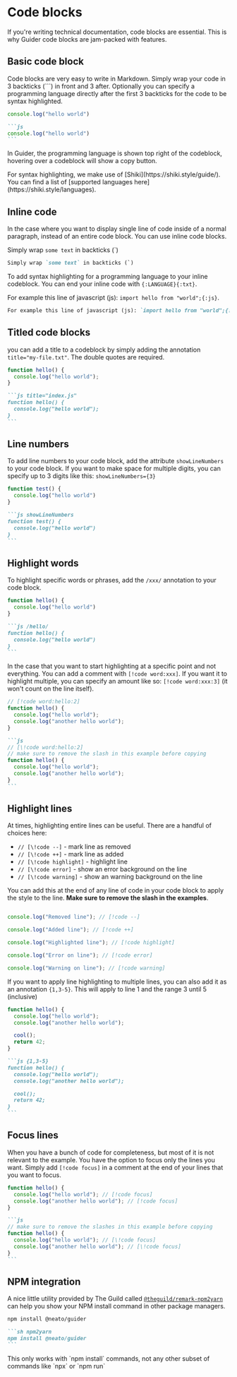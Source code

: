 # Code blocks

If you're writing technical documentation, code blocks are essential. This is why Guider code blocks are jam-packed with features.


## Basic code block

Code blocks are very easy to write in Markdown. Simply wrap your code in 3 backticks (```) in front and 3 after.
Optionally you can specify a programming language directly after the first 3 backticks for the code to be syntax highlighted.

```js
console.log("hello world")
```

````md
```js
console.log("hello world")
```
````

In Guider, the programming language is shown top right of the codeblock, hovering over a codeblock will show a copy button.

<Note>
For syntax highlighting, we make use of [Shiki](https://shiki.style/guide/). You can find a list of [supported languages here](https://shiki.style/languages).
</Note>


## Inline code

In the case where you want to display single line of code inside of a normal paragraph, instead of an entire code block.
You can use inline code blocks.

Simply wrap `some text` in backticks (`)

```md
Simply wrap `some text` in backticks (`)
```

To add syntax highlighting for a programming language to your inline codeblock. You can end your inline code with `{:LANGUAGE}{:txt}`.

For example this line of javascript (js): `import hello from "world";{:js}`.

```md
For example this line of javascript (js): `import hello from "world";{:js}`.
```


## Titled code blocks

you can add a title to a codeblock by simply adding the annotation `title="my-file.txt"`. The double quotes are required.

```js title="index.js"
function hello() {
  console.log("hello world");
}
```

````md
```js title="index.js"
function hello() {
  console.log("hello world");
}
```
````


## Line numbers

To add line numbers to your code block, add the attribute `showLineNumbers` to your code block. If you want to make space for multiple digits, you can specify up to 3 digits like this: `showLineNumbers={3}`

```js showLineNumbers
function test() {
  console.log("hello world")
}
```

````md
```js showLineNumbers
function test() {
  console.log("hello world")
}
```
````


## Highlight words

To highlight specific words or phrases, add the `/xxx/` annotation to your code block.
```js /hello/
function hello() {
  console.log("hello world")
}
```

````md
```js /hello/
function hello() {
  console.log("hello world")
}
```
````

In the case that you want to start highlighting at a specific point and not everything. You can add a comment with `[!code word:xxx]`.
If you want it to highlight multiple, you can specify an amount like so: `[!code word:xxx:3]` (it won't count on the line itself).

```js
// [!code word:hello:2]
function hello() {
  console.log("hello world");
  console.log("another hello world");
}
```

````md
```js
// [\!code word:hello:2]
// make sure to remove the slash in this example before copying
function hello() {
  console.log("hello world");
  console.log("another hello world");
}
```
````


## Highlight lines

At times, highlighting entire lines can be useful. There are a handful of choices here:
- `// [\!code --]` - mark line as removed
- `// [\!code ++]` - mark line as added
- `// [\!code highlight]` - highlight line
- `// [\!code error]` - show an error background on the line
- `// [\!code warning]` - show an warning background on the line

You can add this at the end of any line of code in your code block to apply the style to the line. **Make sure to remove the slash in the examples**.

```js

console.log("Removed line"); // [!code --]

console.log("Added line"); // [!code ++]

console.log("Highlighted line"); // [!code highlight]

console.log("Error on line"); // [!code error]

console.log("Warning on line"); // [!code warning]

```

If you want to apply line highlighting to multiple lines, you can also add it as an annotation `{1,3-5}`. This will apply to line 1 and the range 3 until 5 (inclusive)

```js {1,3-5}
function hello() {
  console.log("hello world");
  console.log("another hello world");

  cool();
  return 42;
}
```

````md
```js {1,3-5}
function hello() {
  console.log("hello world");
  console.log("another hello world");

  cool();
  return 42;
}
```
````


## Focus lines

When you have a bunch of code for completeness, but most of it is not relevant to the example. You have the option to focus only the lines you want.
Simply add `[!code focus]` in a comment at the end of your lines that you want to focus.

```js
function hello() {
  console.log("hello world"); // [!code focus]
  console.log("another hello world"); // [!code focus]
}
```

````md
```js
// make sure to remove the slashes in this example before copying
function hello() {
  console.log("hello world"); // [\!code focus]
  console.log("another hello world"); // [\!code focus]
}
```
````


## NPM integration

A nice little utility provided by The Guild called [`@theguild/remark-npm2yarn`](https://www.npmjs.com/package/@theguild/remark-npm2yarn) can
help you show your NPM install command in other package managers.

```sh npm2yarn
npm install @neato/guider
```

````md
```sh npm2yarn
npm install @neato/guider
```
````

<Caution>
This only works with `npm install` commands, not any other subset of commands like `npx` or `npm run`
</Caution>
